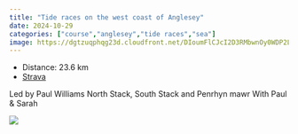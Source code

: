 ```yaml
---
title: "Tide races on the west coast of Anglesey"
date: 2024-10-29
categories: ["course","anglesey","tide races","sea"]
image: https://dgtzuqphqg23d.cloudfront.net/DIoumFlCJcI2D3RMbwnOy0WDP2LuwA77vjyQRph3SVk-578x768.jpg
---
```


- Distance: 23.6 km
- [Strava](https://www.strava.com/activities/12775520301)

Led by Paul Williams
North Stack, South Stack and Penrhyn mawr
With Paul & Sarah 

![](https://dgtzuqphqg23d.cloudfront.net/DIoumFlCJcI2D3RMbwnOy0WDP2LuwA77vjyQRph3SVk-578x768.jpg)



